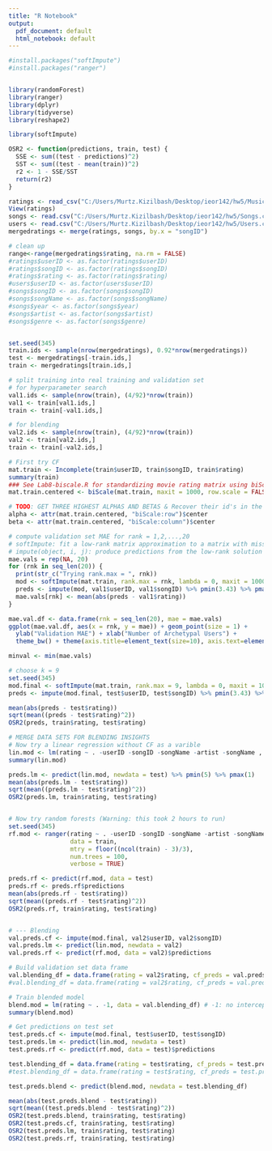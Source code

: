 ---
title: "R Notebook"
output:
  pdf_document: default
  html_notebook: default
---
```{r}
#install.packages("softImpute")
#install.packages("ranger")


library(randomForest)
library(ranger)
library(dplyr)
library(tidyverse)
library(reshape2)

library(softImpute)

OSR2 <- function(predictions, train, test) {
  SSE <- sum((test - predictions)^2)
  SST <- sum((test - mean(train))^2)
  r2 <- 1 - SSE/SST
  return(r2)
}

ratings <- read_csv("C:/Users/Murtz.Kizilbash/Desktop/ieor142/hw5/MusicRatings.csv")
View(ratings)
songs <- read.csv("C:/Users/Murtz.Kizilbash/Desktop/ieor142/hw5/Songs.csv")
users <- read.csv("C:/Users/Murtz.Kizilbash/Desktop/ieor142/hw5/Users.csv")
mergedratings <- merge(ratings, songs, by.x = "songID")

# clean up
range<-range(mergedratings$rating, na.rm = FALSE)
#ratings$userID <- as.factor(ratings$userID)
#ratings$songID <- as.factor(ratings$songID)
#ratings$rating <- as.factor(ratings$rating)
#users$userID <- as.factor(users$userID)
#songs$songID <- as.factor(songs$songID)
#songs$songName <- as.factor(songs$songName)
#songs$year <- as.factor(songs$year)
#songs$artist <- as.factor(songs$artist)
#songs$genre <- as.factor(songs$genre)


set.seed(345)
train.ids <- sample(nrow(mergedratings), 0.92*nrow(mergedratings))
test <- mergedratings[-train.ids,]
train <- mergedratings[train.ids,]

# split training into real training and validation set
# for hyperparameter search
val1.ids <- sample(nrow(train), (4/92)*nrow(train))
val1 <- train[val1.ids,]
train <- train[-val1.ids,]

# for blending
val2.ids <- sample(nrow(train), (4/92)*nrow(train))
val2 <- train[val2.ids,]
train <- train[-val2.ids,]

# First try CF
mat.train <- Incomplete(train$userID, train$songID, train$rating)
summary(train)
### See Lab8-biscale.R for standardizing movie rating matrix using biScale function. Essentially X_ij - alpha_i - beta_j. For some technical reason, biScale doesn't work for the MovieLensFeatures data, but it seems to work for the dataset for HW5. We'll double check that. Currently, this issue is still a puzzle.
mat.train.centered <- biScale(mat.train, maxit = 1000, row.scale = FALSE, col.scale = FALSE)

# TODO: GET THREE HIGHEST ALPHAS AND BETAS & Recover their id's in the tables
alpha <- attr(mat.train.centered, "biScale:row")$center
beta <- attr(mat.train.centered, "biScale:column")$center

# compute validation set MAE for rank = 1,2,...,20
# softImpute: fit a low-rank matrix approximation to a matrix with missing values
# impute(object, i, j): produce predictions from the low-rank solution of softImpute
mae.vals = rep(NA, 20)
for (rnk in seq_len(20)) {
  print(str_c("Trying rank.max = ", rnk))
  mod <- softImpute(mat.train, rank.max = rnk, lambda = 0, maxit = 1000)
  preds <- impute(mod, val1$userID, val1$songID) %>% pmin(3.43) %>% pmax(1) # clip rating from 1 to 5
  mae.vals[rnk] <- mean(abs(preds - val1$rating))
}

mae.val.df <- data.frame(rnk = seq_len(20), mae = mae.vals)
ggplot(mae.val.df, aes(x = rnk, y = mae)) + geom_point(size = 1) + 
  ylab("Validation MAE") + xlab("Number of Archetypal Users") + 
  theme_bw() + theme(axis.title=element_text(size=10), axis.text=element_text(size=10))

minval <- min(mae.vals)

# choose k = 9
set.seed(345)
mod.final <- softImpute(mat.train, rank.max = 9, lambda = 0, maxit = 1000)
preds <- impute(mod.final, test$userID, test$songID) %>% pmin(3.43) %>% pmax(1)

mean(abs(preds - test$rating))
sqrt(mean((preds - test$rating)^2))
OSR2(preds, train$rating, test$rating)

# MERGE DATA SETS FOR BLENDING INSIGHTS
# Now try a linear regression without CF as a varible
lin.mod <- lm(rating ~ . -userID -songID -songName -artist -songName , data = train)
summary(lin.mod)

preds.lm <- predict(lin.mod, newdata = test) %>% pmin(5) %>% pmax(1)
mean(abs(preds.lm - test$rating))
sqrt(mean((preds.lm - test$rating)^2))
OSR2(preds.lm, train$rating, test$rating)


# Now try random forests (Warning: this took 2 hours to run)
set.seed(345)
rf.mod <- ranger(rating ~ . -userID -songID -songName -artist -songName, 
                 data = train, 
                 mtry = floor((ncol(train) - 3)/3), 
                 num.trees = 100,
                 verbose = TRUE)

preds.rf <- predict(rf.mod, data = test)
preds.rf <- preds.rf$predictions
mean(abs(preds.rf - test$rating))
sqrt(mean((preds.rf - test$rating)^2))
OSR2(preds.rf, train$rating, test$rating)


# --- Blending
val.preds.cf <- impute(mod.final, val2$userID, val2$songID)
val.preds.lm <- predict(lin.mod, newdata = val2)
val.preds.rf <- predict(rf.mod, data = val2)$predictions

# Build validation set data frame
val.blending_df = data.frame(rating = val2$rating, cf_preds = val.preds.cf, lm_preds = val.preds.lm, rf_preds = val.preds.rf)
#val.blending_df = data.frame(rating = val2$rating, cf_preds = val.preds.cf, lm_preds = val.preds.lm, )

# Train blended model
blend.mod = lm(rating ~ . -1, data = val.blending_df) # -1: no intercept
summary(blend.mod)

# Get predictions on test set
test.preds.cf <- impute(mod.final, test$userID, test$songID)
test.preds.lm <- predict(lin.mod, newdata = test)
test.preds.rf <- predict(rf.mod, data = test)$predictions

test.blending_df = data.frame(rating = test$rating, cf_preds = test.preds.cf, lm_preds = test.preds.lm, rf_preds = test.preds.rf)
#test.blending_df = data.frame(rating = test$rating, cf_preds = test.preds.cf, lm_preds = test.preds.lm)

test.preds.blend <- predict(blend.mod, newdata = test.blending_df)

mean(abs(test.preds.blend - test$rating))
sqrt(mean((test.preds.blend - test$rating)^2))
OSR2(test.preds.blend, train$rating, test$rating)
OSR2(test.preds.cf, train$rating, test$rating)
OSR2(test.preds.lm, train$rating, test$rating)
OSR2(test.preds.rf, train$rating, test$rating)


```

